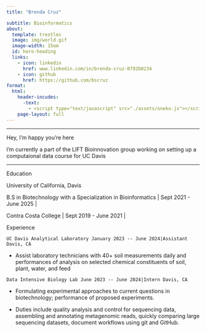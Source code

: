 ```yaml
---
title: "Brenda Cruz"

subtitle: Bioinformatics
about:
  template: trestles
  image: img/world.gif
  image-width: 15em
  id: hero-heading
  links:
    - icon: linkedin
      href: www.linkedin.com/in/brenda-cruz-0792b0234
    - icon: github
      href: https://github.com/bscruz
format: 
  html:
    header-incudes:
      -text:
        - <script type="text/javascript" src="./assets/oneko.js"></script>
    page-layout: full
---
```


------------------------------------------------------------------------

::: {#hero-heading}
::: h1
Hey, I'm happy you're here
:::

I'm currently a part of the LIFT Bioinnovation group working on setting up a computaional data course for UC Davis

------------------------------------------------------------------------

::: h1
Education
:::

University of California, Davis

B.S in Biotechnology with a Specialization in Bioinformatics \| Sept 2021 - June 2025 \|

Contra Costa College \| Sept 2019 - June 2021 \|
:::

::: h1
Experience
:::

::: grid
::: {#about-me-1 .g-col-6}
```         
UC Davis Analytical Laboratory January 2023 -- June 2024|Assistant Davis, CA
```

-   Assist laboratory technicians with 40+ soil measurements daily and performances of analysis on selected chemical constituents of soil, plant, water, and feed
:::

::: {#about-me-2 .g-col-6}
```         
Data Intensive Biology Lab June 2023 -- June 2024|Intern Davis, CA
```

-   Formulating experimental approaches to current questions in biotechnology; performance of proposed experiments.

-   Duties include quality analysis and control for sequencing data, assembling and annotating metagenomic reads, quickly comparing large sequencing datasets, document workflows using git and GitHub.

### 
:::
:::

<!-- end grid -->

```{=html}
<script async src="https://bscruz.github.io/Bcruz/assets/oneko.js"></script>
```
